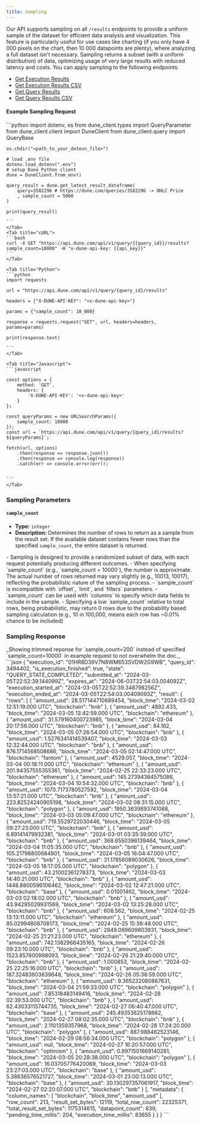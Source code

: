 ```yaml
---
title: Sampling
---
```


Our API supports sampling on all `/results` endpoints to provide a uniform sample of the dataset for efficient data analysis and visualization. This feature is particularly useful for use cases like charting (if you only have 4 000 pixels on the chart, then 10 000 datapoints are plenty), where analyzing a full dataset isn't necessary. Sampling returns a subset (with a uniform distribution) of data, optimizing usage of very large results with reduced latency and costs. You can apply sampling to the following endpoints:

- [Get Execution Results](./endpoint/get-execution-result)
- [Get Execution Results CSV](./endpoint/get-execution-result-csv)
- [Get Query Results](./endpoint/get-query-result)
- [Get Query Results CSV](./endpoint/get-query-result-csv)

#### Example Sampling Request
<Tabs>
    <Tab title="Python SDK">
    ```python
    import dotenv, os
    from dune_client.types import QueryParameter
    from dune_client.client import DuneClient
    from dune_client.query import QueryBase

    os.chdir("<path_to_your_dotevn_file>")

    # load .env file
    dotenv.load_dotenv(".env")
    # setup Dune Python client
    dune = DuneClient.from_env()

    query_result = dune.get_latest_result_dataframe(
        query=3582296 # https://dune.com/queries/3582296 -> OHLC Price
        , sample_count = 5000
    ) 

    print(query_result)

    ```
    </Tab>
    <Tab title="cURL">
    ```bash
    curl -X GET "https://api.dune.com/api/v1/query/{{query_id}}/results?sample_count=10000" -H "x-dune-api-key: {{api_key}}"
    ```
    </Tab>

    <Tab title="Python">
    ```python
    import requests

    url = "https://api.dune.com/api/v1/query/{query_id}/results"

    headers = {"X-DUNE-API-KEY": "<x-dune-api-key>"}

    params = {"sample_count": 10_000}

    response = requests.request("GET", url, headers=headers, params=params)

    print(response.text)

    ```
    </Tab>

    <Tab title="Javascript">
    ```javascript

    const options = {
        method: 'GET',
        headers: {
            'X-DUNE-API-KEY': '<x-dune-api-key>'
        }
    };

    const queryParams = new URLSearchParams({
        sample_count: 10000
    });
    const url = `https://api.dune.com/api/v1/query/{query_id}/results?${queryParams}`;

    fetch(url, options)
        .then(response => response.json())
        .then(response => console.log(response))
        .catch(err => console.error(err));


    ```
    </Tab>
</Tabs>

### Sampling Parameters

#### `sample_count`
- **Type:** `integer`
- **Description:** Determines the number of rows to return as a sample from the result set. If the available dataset contains fewer rows than the specified `sample_count`, the entire dataset is returned. 

<Note>
- Sampling is designed to provide a randomized subset of data, with each request potentially producing different outcomes.
- When specifying `sample_count` (e.g., `sample_count = 10000`), the number is approximate. The actual number of rows returned may vary slightly (e.g., 10013, 10017), reflecting the probabilistic nature of the sampling process.
- `sample_count` is incompatible with `offset`, `limit`, and `filters` parameters.  
- `sample_count` can be used with `columns` to specify which data fields to include in the sample.
- Specifying a low `sample_count` relative to total rows, being probabilistic, may return 0 rows due to the probability based sampling calculation (e.g., 10 in 100,000, means each row has ~0.01% chance to be included) 
</Note>


### Sampling Response

<Accordion title="Example sampling response">
    _Showing trimmed reponse for `sample_count=200` instead of specified `sample_count=10000` in example request to not overwhelm the doc._
    ```json
        {
            "execution_id": "01HR8D39V7N8WM653SVDW2G9WB",
            "query_id": 3494402,
            "is_execution_finished": true,
            "state": "QUERY_STATE_COMPLETED",
            "submitted_at": "2024-03-05T22:52:39.144099Z",
            "expires_at": "2024-06-03T22:54:03.004092Z",
            "execution_started_at": "2024-03-05T22:52:39.348798256Z",
            "execution_ended_at": "2024-03-05T22:54:03.00409093Z",
            "result": {
                "rows": [
                    {
                        "amount_usd": 28.517144710689454,
                        "block_time": "2024-03-02 12:51:19.000 UTC",
                        "blockchain": "bnb"
                    },
                    {
                        "amount_usd": 4892.433,
                        "block_time": "2024-03-05 13:42:59.000 UTC",
                        "blockchain": "ethereum"
                    },
                    {
                        "amount_usd": 31.579160400723985,
                        "block_time": "2024-03-04 20:17:56.000 UTC",
                        "blockchain": "bnb"
                    },
                    {
                        "amount_usd": 84.162,
                        "block_time": "2024-03-05 07:26:54.000 UTC",
                        "blockchain": "bnb"
                    },
                    {
                        "amount_usd": 1.5276341414539407,
                        "block_time": "2024-03-03 12:32:44.000 UTC",
                        "blockchain": "bnb"
                    },
                    {
                        "amount_usd": 876.1714568508686,
                        "block_time": "2024-03-05 02:14:47.000 UTC",
                        "blockchain": "fantom"
                    },
                    {
                        "amount_usd": 4529.057,
                        "block_time": "2024-03-04 00:18:11.000 UTC",
                        "blockchain": "ethereum"
                    },
                    {
                        "amount_usd": 201.94357555355361,
                        "block_time": "2024-02-25 22:33:23.000 UTC",
                        "blockchain": "ethereum"
                    },
                    {
                        "amount_usd": 145.27394384575086,
                        "block_time": "2024-03-04 10:54:32.000 UTC",
                        "blockchain": "bnb"
                    },
                    {
                        "amount_usd": 1070.7173780527592,
                        "block_time": "2024-03-04 13:57:21.000 UTC",
                        "blockchain": "bnb"
                    },
                    {
                        "amount_usd": 223.82524240905198,
                        "block_time": "2024-03-02 08:31:15.000 UTC",
                        "blockchain": "polygon"
                    },
                    {
                        "amount_usd": 1950.3639893741088,
                        "block_time": "2024-03-03 05:09:47.000 UTC",
                        "blockchain": "ethereum"
                    },
                    {
                        "amount_usd": 719.5529722030446,
                        "block_time": "2024-03-05 09:27:23.000 UTC",
                        "blockchain": "bnb"
                    },
                    {
                        "amount_usd": 6.89141479932381,
                        "block_time": "2024-03-01 03:35:39.000 UTC",
                        "blockchain": "bnb"
                    },
                    {
                        "amount_usd": 368.6550396139464,
                        "block_time": "2024-03-04 11:05:35.000 UTC",
                        "blockchain": "bnb"
                    },
                    {
                        "amount_usd": 105.21798800684901,
                        "block_time": "2024-03-05 16:04:47.000 UTC",
                        "blockchain": "bnb"
                    },
                    {
                        "amount_usd": 31.17956089030626,
                        "block_time": "2024-03-05 18:17:05.000 UTC",
                        "blockchain": "polygon"
                    },
                    {
                        "amount_usd": 43.21002361278373,
                        "block_time": "2024-03-03 14:40:21.000 UTC",
                        "blockchain": "bnb"
                    },
                    {
                        "amount_usd": 1448.8800596106462,
                        "block_time": "2024-03-02 12:47:21.000 UTC",
                        "blockchain": "base"
                    },
                    {
                        "amount_usd": 0.01001462,
                        "block_time": "2024-03-03 02:18:02.000 UTC",
                        "blockchain": "bnb"
                    },
                    {
                        "amount_usd": 43.94295029931569,
                        "block_time": "2024-03-02 13:25:28.000 UTC",
                        "blockchain": "bnb"
                    },
                    {
                        "amount_usd": 608.562,
                        "block_time": "2024-02-25 13:13:11.000 UTC",
                        "blockchain": "ethereum"
                    },
                    {
                        "amount_usd": 85.02994808708173,
                        "block_time": "2024-02-25 15:36:48.000 UTC",
                        "blockchain": "bnb"
                    },
                    {
                        "amount_usd": 2849.089609803931,
                        "block_time": "2024-02-25 21:21:23.000 UTC",
                        "blockchain": "ethereum"
                    },
                    {
                        "amount_usd": 742.1382966435165,
                        "block_time": "2024-02-26 09:23:10.000 UTC",
                        "blockchain": "bnb"
                    },
                    {
                        "amount_usd": 1523.857600998093,
                        "block_time": "2024-02-26 21:29:40.000 UTC",
                        "blockchain": "bnb"
                    },
                    {
                        "amount_usd": 1.000853,
                        "block_time": "2024-02-25 22:25:16.000 UTC",
                        "blockchain": "bnb"
                    },
                    {
                        "amount_usd": 187.32483603639648,
                        "block_time": "2024-02-26 05:38:59.000 UTC",
                        "blockchain": "ethereum"
                    },
                    {
                        "amount_usd": 9.365232080867631,
                        "block_time": "2024-03-04 21:59:33.000 UTC",
                        "blockchain": "polygon"
                    },
                    {
                        "amount_usd": 7.85318483149416,
                        "block_time": "2024-02-28 02:39:53.000 UTC",
                        "blockchain": "bnb"
                    },
                    {
                        "amount_usd": 62.43033115744735,
                        "block_time": "2024-02-27 06:40:47.000 UTC",
                        "blockchain": "base"
                    },
                    {
                        "amount_usd": 245.49353625178662,
                        "block_time": "2024-02-27 08:02:35.000 UTC",
                        "blockchain": "bnb"
                    },
                    {
                        "amount_usd": 2.1101359357968,
                        "block_time": "2024-02-28 17:24:20.000 UTC",
                        "blockchain": "polygon"
                    },
                    {
                        "amount_usd": 887.988462523146,
                        "block_time": "2024-02-29 08:56:34.000 UTC",
                        "blockchain": "polygon"
                    },
                    {
                        "amount_usd": null,
                        "block_time": "2024-02-27 16:20:57.000 UTC",
                        "blockchain": "optimism"
                    },
                    {
                        "amount_usd": 0.9971501669140281,
                        "block_time": "2024-03-05 20:28:38.000 UTC",
                        "blockchain": "polygon"
                    },
                    {
                        "amount_usd": 16.03705776420069,
                        "block_time": "2024-03-03 23:27:03.000 UTC",
                        "blockchain": "base"
                    },
                    {
                        "amount_usd": 5.38636576521727,
                        "block_time": "2024-03-01 23:00:13.000 UTC",
                        "blockchain": "base"
                    },
                    {
                        "amount_usd": 30.130297357061917,
                        "block_time": "2024-02-27 02:20:07.000 UTC",
                        "blockchain": "bnb"
                    }
                ],
                "metadata": {
                    "column_names": [
                        "blockchain",
                        "block_time",
                        "amount_usd"
                    ],
                    "row_count": 213,
                    "result_set_bytes": 12119,
                    "total_row_count": 22325371,
                    "total_result_set_bytes": 1175314615,
                    "datapoint_count": 639,
                    "pending_time_millis": 204,
                    "execution_time_millis": 83655
                }
            }
        }
    ```
</Accordion>
